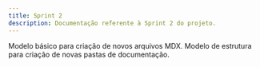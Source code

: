 ```yaml
---
title: Sprint 2
description: Documentação referente à Sprint 2 do projeto.
---
```


<Cards>
    <Card
        href="/docs/sprint-2/template"
        title="Template de Arquivo"
    >
        Modelo básico para criação de novos arquivos MDX.
    </Card>
    <Card
        href="/docs/sprint-2/template-pasta"
        title="Template de Pasta"
    >
        Modelo de estrutura para criação de novas pastas de documentação.
    </Card>
</Cards>
